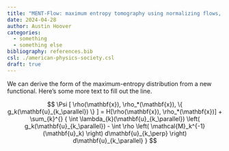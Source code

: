 ```yaml
---
title: "MENT-Flow: maximum entropy tomography using normalizing flows, and some more words to make the title longer"
date: 2024-04-28
author: Austin Hoover
categories:
  - something
  - something else
bibliography: references.bib
csl: ./american-physics-society.csl
draft: true
---
```


We can derive the form of the maximum-entropy distribution from a new functional. Here's some more text to fill out the line.

$$
\Psi [ 
    \rho(\mathbf{x}), 
    \rho_*(\mathbf{x}), 
    \{ g_k(\mathbf{u}_{k_\parallel}) \}
]
=
H[\rho(\mathbf{x}), \rho_*(\mathbf{x})]
+ 
\sum_{k}^{} {
\int
    \lambda_{k}(\mathbf{u}_{k_\parallel})
    \left(
        g_k(\mathbf{u}_{k_\parallel}) - 
        \int \rho \left( \mathcal{M}_k^{-1}(\mathbf{u}_k) \right) 
        d\mathbf{u}_{k_\perp}
    \right)
    d\mathbf{u}_{k_\parallel}
}
$$
